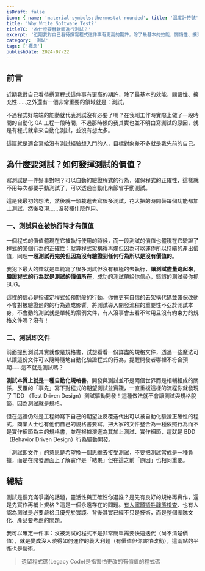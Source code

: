 ```yaml
---
isDraft: false
icon: { name: 'material-symbols:thermostat-rounded', title: '溫度計符號' }
title: 'Why Write Software Test?'
titleTC: '為什麼要替軟體進行測試？'
excerpt: '近期我對自己看待撰寫程式這件事有更高的期許，除了最基本的效能、閱讀性、擴充性……之外還有一個非常重要的領域就是：測試。不過程式好端端的能動就代表測試沒有必要了嗎？在我剛工作時實際上做了一段時間的自動化 QA 工程一段時間，不過那時候的我其實也並不明白寫測試的原因，就是有程式就拿來自動化測試，並沒有想太多。'
category: '測試'
tags: ['概念']
publishDate: 2024-07-22
---
```


## 前言

近期我對自己看待撰寫程式這件事有更高的期許，除了最基本的效能、閱讀性、擴充性……之外還有一個非常重要的領域就是：測試。

不過程式好端端的能動就代表測試沒有必要了嗎？在我剛工作時實際上做了一段時間的自動化 QA 工程一段時間，不過那時候的我其實也並不明白寫測試的原因，就是有程式就拿來自動化測試，並沒有想太多。

這篇就是適合寫給沒有測試經驗想入門的人，目標對象差不多就是我先前的自己。

## 為什麼要測試？如何發揮測試的價值？

寫測試是一件好事對吧？可以自動的驗證程式的行為，確保程式的正確性，這樣就不用每次都要手動測試了，可以透過自動化來節省手動測試。

這是我最初的想法，然後就一頭栽進去寫很多測試，花大把的時間替每個功能都加上測試，然後發現……沒發揮什麼作用。

### 一、測試只在被執行時才有價值

一個程式的價值體現在它被執行使用的時候，而一段測試的價值也體現在它驗證了程式的某個行為的正確性；就算程式架構得再爛但因為可以運作所以持續的產出價值，同理**一段測試再完美但因為沒有驗證到任何行為所以是沒有價值的**。

我犯下最大的錯就是單純寫了很多測試但沒有積極的去執行，**讓測試盡量跑起來，驗證程式的行為就是測試的價值所在**，成功的測試帶給你信心，錯誤的測試替你抓 BUG。

這裡的信心是指確定程式如預期般的行動，你會更有自信的去架構代碼並確保改動不會對被驗證過的的行為造成影響。將測試導入開發流程的重要性不亞於測試本身，不會動的測試就是單純的案例文件，有人沒事會去看不常用且沒有約束力的規格文件嗎？沒有！

### 二、測試即文件

前面提到測試其實就像是規格書，試想看看一份詳盡的規格文件，透過一些魔法可以讓這份文件可以隨時隨地自動化驗證程式的行為，提醒開發者哪裡不符合預期……這不就是測試嗎？

**測試本質上就是一種自動化規格書**。開發與測試並不是兩個世界而是相輔相成的關係，反覆的「事先」寫下對程式的期望測試並實踐，一直重複這樣的流程你就發現了 TDD （Test Driven Design）測試驅動開發！這種做法就不會讓測試與規格脫節，因為測試就是規格。

但在這裡仍然是工程師寫下自己的期望並反覆迭代出可以被自動化驗證正確性的程式，商業人士也有他們自己的規格書要寫，把大家的文件整合為一種依照行為而不是實作細節為主的規格書，並在根據演進為其加上測試、實作細節，這就是 BDD （Behavior Driven Design）行為驅動開發。

「測試即文件」的意思是希望換一個思維去接受測試，不要把測試當成是一種負擔，而是在開發層面上了解實作是「結果」但在這之前「原因」也相同重要。

## 總結

測試是個充滿爭議的話題，靈活性與正確性你選誰？是先有良好的規格再實作，還是先實作再補上規格？這是一個永遠存在的問題。[有人寧願犧牲靜態檢查](https://world.hey.com/dhh/turbo-8-is-dropping-typescript-70165c01)、也有人認為測試是必要嚴格且優先於實踐。背後其實已經不只是技術，而是整個團隊文化、產品要考慮的問題。

我可以確定一件事：沒被測試的程式不是非常簡單需要快速迭代（尚不清楚價值），就是變成沒人曉得如何運作的義大利麵（有價值但你害怕改動），這兩點的平衡也是藝術。

> 遺留程式碼(Legacy Code)是指害怕更改的有價值的程式碼
